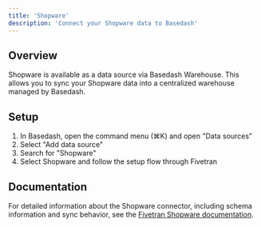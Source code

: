 ```yaml
---
title: 'Shopware'
description: 'Connect your Shopware data to Basedash'
---
```


## Overview

Shopware is available as a data source via Basedash Warehouse. This allows you to sync your Shopware data into a centralized warehouse managed by Basedash.

## Setup

1. In Basedash, open the command menu (⌘K) and open "Data sources"
2. Select "Add data source"
3. Search for "Shopware"
4. Select Shopware and follow the setup flow through Fivetran

## Documentation

For detailed information about the Shopware connector, including schema information and sync behavior, see the [Fivetran Shopware documentation](https://fivetran.com/docs/connectors/applications/shopware).
